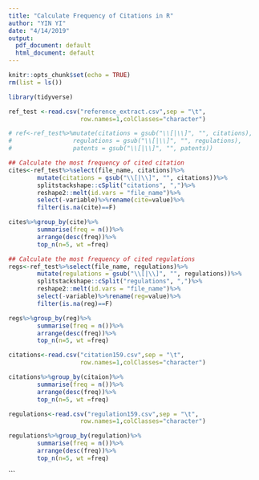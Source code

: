 ```yaml
---
title: "Calculate Frequency of Citations in R"
author: "YIN YI"
date: "4/14/2019"
output:
  pdf_document: default
  html_document: default
---
```


```r
knitr::opts_chunk$set(echo = TRUE)
rm(list = ls())
```


```r
library(tidyverse)
```


```r
ref_test <-read.csv("reference_extract.csv",sep = "\t",
                    row.names=1,colClasses="character")
```

```r

# ref<-ref_test%>%mutate(citations = gsub("\\[|\\]", "", citations),
#                 regulations = gsub("\\[|\\]", "", regulations),
#                 patents = gsub("\\[|\\]", "", patents))
```



```r
## Calculate the most frequency of cited citation
cites<-ref_test%>%select(file_name, citations)%>%
        mutate(citations = gsub("\\[|\\]", "", citations))%>%
        splitstackshape::cSplit("citations", ",")%>%
        reshape2::melt(id.vars = "file_name")%>%
        select(-variable)%>%rename(cite=value)%>%
        filter(is.na(cite)==F)

cites%>%group_by(cite)%>%
        summarise(freq = n())%>%
        arrange(desc(freq))%>%
        top_n(n=5, wt =freq)
```



```r
## Calculate the most frequency of cited regulations
regs<-ref_test%>%select(file_name, regulations)%>%
        mutate(regulations = gsub("\\[|\\]", "", regulations))%>%
        splitstackshape::cSplit("regulations", ",")%>%
        reshape2::melt(id.vars = "file_name")%>%
        select(-variable)%>%rename(reg=value)%>%
        filter(is.na(reg)==F)

regs%>%group_by(reg)%>%
        summarise(freq = n())%>%
        arrange(desc(freq))%>%
        top_n(n=5, wt =freq)
```


```r
citations<-read.csv("citation159.csv",sep = "\t",
                    row.names=1,colClasses="character")

citations%>%group_by(citaion)%>%
        summarise(freq = n())%>%
        arrange(desc(freq))%>%
        top_n(n=5, wt =freq)
```


```r
regulations<-read.csv("regulation159.csv",sep = "\t",
                    row.names=1,colClasses="character")

regulations%>%group_by(regulation)%>%
        summarise(freq = n())%>%
        arrange(desc(freq))%>%
        top_n(n=5, wt =freq)
```

```